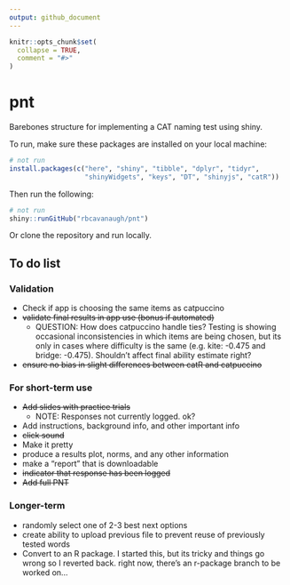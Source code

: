 ```yaml
---
output: github_document
---
```


<!-- README.md is generated from README.Rmd. Please edit that file -->

```r
knitr::opts_chunk$set(
  collapse = TRUE,
  comment = "#>"
)
```

# pnt

<!-- badges: start -->
<!-- badges: end -->

Barebones structure for implementing a CAT naming test using shiny.

To run, make sure these packages are installed on your local machine:

```r
# not run
install.packages(c("here", "shiny", "tibble", "dplyr", "tidyr",
                   "shinyWidgets", "keys", "DT", "shinyjs", "catR"))

```

Then run the following:

```r
# not run
shiny::runGitHub("rbcavanaugh/pnt")
```

Or clone the repository and run locally. 

## To do list

### Validation

- Check if app is choosing the same items as catpuccino
- ~~validate final results in app use (bonus if automated)~~
  - QUESTION: How does catpuccino handle ties? Testing is showing occasional inconsistencies in which items are being chosen, but its only in cases where difficulty is the same (e.g. kite: -0.475 and bridge: -0.475). Shouldn't affect final ability estimate right? 
- ~~ensure no bias in slight differences between catR and catpuccino~~

### For short-term use

- ~~Add slides with practice trials~~
  - NOTE: Responses not currently logged. ok?
- Add instructions, background info, and other important info
- ~~click sound~~
- Make it pretty
- produce a results plot, norms, and any other information
- make a "report" that is downloadable
- ~~indicator that response has been logged~~
- ~~Add full PNT~~

### Longer-term

- randomly select one of 2-3 best next options
- create ability to upload previous file to prevent reuse of previously tested words
- Convert to an R package. I started this, but its tricky and things go wrong so I reverted back. right now, there's an r-package branch to be worked on...
